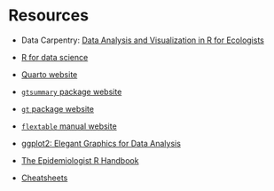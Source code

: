 # Resources

-   Data Carpentry: [Data Analysis and Visualization in R for Ecologists](https://datacarpentry.org/R-ecology-lesson/index.html)

-   [R for data science](https://r4ds.had.co.nz/)

-   [Quarto website](https://quarto.org/)

-   [`gtsummary` package website](https://www.danieldsjoberg.com/gtsummary/index.html)

-   [`gt` package website](https://gt.rstudio.com/)

-   [`flextable` manual website](https://ardata-fr.github.io/flextable-book/)

-   [ggplot2: Elegant Graphics for Data Analysis](ggplot2:%20Elegant%20Graphics%20for%20Data%20Analysis)

-   [The Epidemiologist R Handbook](https://appliedepi.org/epirhandbook/)

-   [Cheatsheets](https://posit.co/resources/cheatsheets/)
